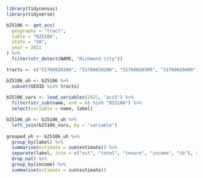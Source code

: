 
```r

library(tidycensus)
library(tidyverse)

b25106 <- get_acs(
  geography = "tract",
  table = "B25106",
  state = "VA",
  year = 2021
) %>% 
  filter(str_detect(NAME, "Richmond city")) 

tracts <- c("51760020100", "51760020200", "51760020300", "51760020400", "51760020700", "51760020900")

b25106_uh <- b25106 %>% 
  subset(GEOID %in% tracts)
  
b25106_vars <- load_variables(2021, "acs5") %>% 
  filter(str_sub(name, end = 6) %in% "B25106") %>% 
  select(variable = name, label)

b25106_uh <- b25106_uh %>% 
  left_join(b25106_vars, by = "variable")
  
grouped_uh <- b25106_uh %>% 
  group_by(label) %>% 
  summarise(estimate = sum(estimate)) %>% 
  separate(label, into = c("est", "total", "tenure", "income", "cb"), sep = "!!") %>% 
  drop_na() %>% 
  group_by(income) %>% 
  summarise(estimate = sum(estimate))

```